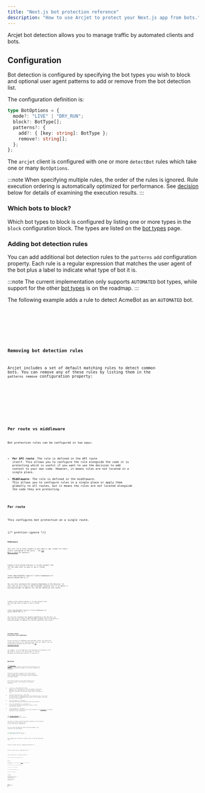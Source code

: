 ```yaml
---
title: "Next.js bot protection reference"
description: "How to use Arcjet to protect your Next.js app from bots."
---
```



Arcjet bot detection allows you to manage traffic by automated clients and bots.

## Configuration

Bot detection is configured by specifying the bot types you wish to block and
optional user agent patterns to add or remove from the bot detection list.

The configuration definition is:

```ts
type BotOptions = {
  mode?: "LIVE" | "DRY_RUN";
  block?: BotType[];
  patterns?: {
    add?: { [key: string]: BotType };
    remove?: string[];
  };
};
```

The `arcjet` client is configured with one or more `detectBot` rules which take
one or many `BotOptions`.

:::note
When specifying multiple rules, the order of the rules is ignored. Rule
execution ordering is automatically optimized for performance. See
[decision](#decision) below for details of examining the execution results.
:::

### Which bots to block?

Which bot types to block is configured by listing one or more types in the
`block` configuration block. The types are listed on the [bot
types](/bot-protection/bot-types) page.

### Adding bot detection rules

You can add additional bot detection rules to the `patterns` `add` configuration
property. Each rule is a regular expression that matches the user agent of the
bot plus a label to indicate what type of bot it is.

:::note
The current implementation only supports `AUTOMATED` bot types, while support for the other [bot
types](/bot-protection/bot-types) is on the roadmap.
:::

The following example adds a rule to detect AcmeBot as an `AUTOMATED` bot.

<Tabs>
  <TabItem label="TS">
    <Code code={AddingRulesTS} lang="ts" title="/middleware.ts" />
  </TabItem>
  <TabItem label="JS">
    <Code code={AddingRulesJS} lang="js" title="/middleware.js" />
  </TabItem>
</Tabs>

### Removing bot detection rules

Arcjet includes a set of default matching rules to detect common bots. You can
remove any of these rules by listing them in the `patterns` `remove`
configuration property:

<Tabs>
  <TabItem label="TS">
    <Code code={RemovingRulesTS} lang="ts" title="/middleware.ts" />
  </TabItem>
  <TabItem label="JS">
    <Code code={RemovingRulesJS} lang="js" title="/middleware.js" />
  </TabItem>
</Tabs>

## Per route vs middleware

Bot protection rules can be configured in two ways:

- **Per API route**: The rule is defined in the API route itself. This allows
  you to configure the rule alongside the code it is protecting which is useful
  if you want to use the decision to add context to your own code. However, it
  means rules are not located in a single place.
- **Middleware**: The rule is defined in the middleware. This allows you to
  configure rules in a single place or apply them globally to all routes, but
  it means the rules are not located alongside the code they are protecting.

### Per route

This configures bot protection on a single route.

{/* prettier-ignore */}
<Tabs>
<TabItem label="TS (App)">
<Code
  code={PerRouteAppTS}
  lang="ts"
  title="/app/api/arcjet/route.ts"
/>
</TabItem>
<TabItem label="TS (Pages)">
<Code
  code={PerRoutePagesTS}
  lang="ts"
  title="/pages/api/hello.ts"
/>
</TabItem>
<TabItem label="JS (App)">
<Code
  code={PerRouteAppJS}
  lang="js"
  title="/app/api/arcjet/route.js"
/>
</TabItem>
<TabItem label="JS (Pages)">
<Code
  code={PerRoutePagesJS}
  lang="js"
  title="/pages/api/hello.ts"
/>
</TabItem>
</Tabs>

### Middleware

This will run on every request to your Next.js app, except for static assets
(configured in the `matcher` - see [the Next.js
docs](https://nextjs.org/docs/pages/building-your-application/routing/middleware#matcher)
for details).

<Tabs>
<TabItem label="TS">

Create a file called `middleware.ts` in your project root (at the same level as
`pages` or `app` or inside `src`):

<Code code={Step3TS} lang="ts" title="/middleware.ts" mark={["ARCJET_KEY"]} />

You can also customize the response depending on the decision. In this case we
will return a 403 Forbidden response only if we detect a hosting provider IP
address for the bot detection rule result:

<Code code={CustomizedMiddlewareTS} lang="ts" title="/middleware.ts" />

</TabItem>
<TabItem label="JS">

Create a file called `middleware.js` in your project root (at the same level as
`pages` or `app` or inside `src`):

<Code code={Step3JS} lang="js" title="/middleware.js" mark={["ARCJET_KEY"]} />

You can also customize the response depending on the decision. In this case we
will return a 403 Forbidden response only if we detect a hosting provider IP
address for the bot detection rule result:

<Code code={CustomizedMiddlewareJS} lang="js" title="/middleware.js" />

</TabItem>
</Tabs>

### Avoiding double protection with middleware

If you use Arcjet in middleware and individual routes, you need to be careful
that Arcjet is not running multiple times per request. This can be avoided by
excluding the API route from [the middleware
matcher](https://nextjs.org/docs/pages/building-your-application/routing/middleware#matcher).

For example, if you already have a bot detection rule defined in the API route
at `/api/hello`, you can exclude it from the middleware by specifying a matcher
in `/middleware.ts`:

<Code code={MiddlewareMatcher} lang="ts" title="/middleware.ts" />

## Decision

The [quick start example](/bot-protection/quick-start/nextjs) will deny requests
that match the bot detection rules, immediately returning a response to the
client using Next.js middleware.

Arcjet also provides a single `protect` function that is used to execute your
protection rules. This requires a `request` argument which is the request
context as passed to the request handler.

This function returns a `Promise` that resolves to an
`ArcjetDecision` object. This contains the following properties:

- `id` (`string`) - The unique ID for the request. This can be used to look up
  the request in the Arcjet dashboard. It is prefixed with `req_` for decisions
  involving the Arcjet cloud API. For decisions taken locally, the prefix is
  `lreq_`.
- `conclusion` (`ArcjetConclusion`) - The final conclusion based on evaluating
  each of the configured rules. If you wish to accept Arcjet's recommended
  action based on the configured rules then you can use this property.
- `reason` (`ArcjetReason`) - An object containing more detailed
  information about the conclusion.
- `results` (`ArcjetRuleResult[]`) - An array of `ArcjetRuleResult` objects
  containing the results of each rule that was executed.
- `ip` (`ArcjetIpDetails`) - An object containing Arcjet's analysis of the
  client IP address. See [IP analysis](/reference/nextjs/#ip-analysis) in the
  SDK reference for more information.

See [the SDK reference](/reference/nextjs#results) for more details about the
rule results.

You check if a deny conclusion has been returned by a bot protection rule by
using `decision.isDenied()` and `decision.reason.isBot()` respectively.

You can iterate through the results and check whether a bot protection rule was
applied:

```ts
for (const result of decision.results) {
  console.log("Rule Result", result);
}
```

This example will log the full result as well as the bot protection rule:

<Tabs>
<TabItem label="TS (App)">
Create a new API route at `/app/api/route/hello.ts`:

<Code code={DecisionLogAppTS} title="/app/api/route/hello.ts" lang="ts" />

</TabItem>
<TabItem label="TS (Pages)">
Create a new API route at `/pages/api/hello.ts`:

<Code code={DecisionLogPagesTS} title="/pages/api/hello.ts" lang="ts" />

</TabItem>
<TabItem label="JS (App Router)">
Create a new API route at `/app/api/arcjet/route.js`:

<Code code={DecisionLogAppJS} title="/app/api/route/hello.js" lang="js" />

</TabItem>
<TabItem label="JS (Pages Router)">
Create a new API route at `/pages/api/arcjet.js`:

<Code code={DecisionLogPagesJS} title="/pages/api/hello.js" lang="js" />

</TabItem>
</Tabs>

### Bot type

Arcjet also returns more information about the [bot
type](/bot-protection/bot-types) of the client we think made the request:

<Tabs>
<TabItem label="TS (App)">
Create a new API route at `/app/api/route/hello.ts`:

<Code code={BotTypeAppTS} title="/app/api/route/hello.ts" lang="ts" />

</TabItem>
<TabItem label="TS (Pages)">
Create a new API route at `/pages/api/hello.ts`:

<Code code={BotTypePagesTS} title="/pages/api/hello.ts" lang="ts" />

</TabItem>
<TabItem label="JS (App Router)">
Create a new API route at `/app/api/arcjet/route.js`:

<Code code={BotTypeAppJS} title="/app/api/route/hello.js" lang="js" />

</TabItem>
<TabItem label="JS (Pages Router)">
Create a new API route at `/pages/api/arcjet.js`:

<Code code={BotTypePagesJS} title="/pages/api/hello.js" lang="js" />

</TabItem>
</Tabs>

## Error handling

Arcjet is designed to fail open so that a service issue or misconfiguration does
not block all requests. The SDK will also time out and fail open after 500ms
when `NODE_ENV` is `production` and 1000ms otherwise. However, in most cases,
the response time will be less than 20-30ms.

If there is an error condition, Arcjet will return an
`ERROR` type and you can check the `reason` property for more information, like
accessing `decision.reason.message`.

<Tabs>
<TabItem label="TS (App)">

<Code code={ErrorsAppTS} title="/app/api/hello/route.ts" lang="ts" />

</TabItem>
<TabItem label="TS (Pages)">

<Code code={ErrorsPagesTS} title="/pages/api/hello.ts" lang="ts" />

</TabItem>
<TabItem label="JS (App)">

<Code code={ErrorsAppJS} title="/app/api/hello/route.js" lang="js" />

</TabItem>
<TabItem label="JS (Pages)">

<Code code={ErrorsPagesJS} title="/pages/api/hello.js" lang="js" />

</TabItem>
</Tabs>

## Examples

### Protecting a page

You can protect a Next.js page from bots by calling the Arcjet SDK from within
the page loader:

<Tabs>
<TabItem label="TS (App)">

Protecting an app router page within the handler itself is not currently
supported, but you can set up a matcher on the middleware instead:

<Code code={ProtectPageMiddlewareTS} lang="ts" title="/middleware.ts" />

</TabItem>
<TabItem label="TS (Pages)">

<Code code={ProtectPagePagesTS} title="/pages/hello.tsx" lang="ts" />

</TabItem>
<TabItem label="JS (App)">

Protecting an app router page within the handler itself is not currently
supported, but you can set up a matcher on the middleware instead:

<Code code={ProtectPageMiddlewareJS} lang="js" title="/middleware.js" />

</TabItem>
<TabItem label="JS (Pages)">

<Code code={ProtectPagePagesJS} title="/pages/hello.jsx" lang="js" />

</TabItem>
</Tabs>

### Wrap existing handler

All the examples on this page show how you can inspect the decision to control
what to do next. However, if you just wish to send a generic `403 Forbidden`
response you can delegate this to Arcjet by wrapping your handler `withArcjet`.

<Tabs>
<TabItem label="TS (App)">
For both [the Node or Edge runtime](https://nextjs.org/docs/app/building-your-application/routing/route-handlers#edge-and-nodejs-runtimes):

<Code code={WrapAppTS} title="/app/api/hello/route.ts" lang="ts" />

</TabItem>
<TabItem label="TS (Pages)">
For the Node (default) runtime:

<Code code={WrapPagesNodeTS} title="/pages/api/hello.ts" lang="ts" />

For the Edge runtime:

<Code code={WrapPagesEdgeTS} title="/pages/api/hello.ts" lang="ts" />

</TabItem>
<TabItem label="JS (App)">

For both [the Node or Edge runtime](https://nextjs.org/docs/app/building-your-application/routing/route-handlers#edge-and-nodejs-runtimes):

<Code code={WrapAppJS} title="/app/api/hello/route.js" lang="js" />

</TabItem>
<TabItem label="JS (Pages)">

For the Node (default) runtime:

<Code code={WrapPagesNodeJS} title="/pages/api/hello.js" lang="js" />

For the Edge runtime:

<Code code={WrapPagesEdgeJS} title="/pages/api/hello.js" lang="js" />
</TabItem>
</Tabs>

## Edge Functions

Arcjet works in Edge Functions and with the [Edge
Runtime](https://edge-runtime.vercel.app/).

<Tabs>
<TabItem label="TS (App)">

<Code code={EdgeAppTS} title="/app/api/hello/route.ts" lang="ts" />

</TabItem>
<TabItem label="TS (Pages)">

<Code code={EdgePagesTS} title="/pages/api/hello.ts" lang="ts" />

</TabItem>
<TabItem label="JS (App)">

<Code code={EdgeAppJS} title="/app/api/hello/route.js" lang="js" />

</TabItem>
<TabItem label="JS (Pages)">

<Code code={EdgePagesJS} title="/pages/api/hello.js" lang="js" />

</TabItem>
</Tabs>

<Comments />

